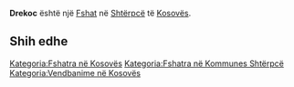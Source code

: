 {{Fshat në Kosovës
 | Emri                = Drekoc
| sqi_D_name = Drekoc
| sqi_D_FULL_NAME_RO = Drekoc
| sqi_D_FULL_NAME_ND_RO = Drekoc
| sqi_D_SORT_NAME_RG = DREKOC
| sqi_D_FULL_NAME_RG = Drekoc
| sqi_D_FULL_NAME_ND_RG = Drekoc
| sqi_V_name = Drajkofc
| sqi_V_FULL_NAME_RO = Drajkofc
| sqi_V_FULL_NAME_ND_RO = Drajkofc
| sqi_V_SORT_NAME_RG = DRAJKOFC
| sqi_V_FULL_NAME_RG = Drajkofc
| sqi_V_FULL_NAME_ND_RG = Drajkofc
| srp_N_name = Drajkovce
| srp_N_FULL_NAME_RO = Drajkovce
| srp_N_FULL_NAME_ND_RO = Drajkovce
| srp_N_SORT_NAME_RG = DRAJKOVCE
| srp_N_FULL_NAME_RG = Drajkovce
| srp_N_FULL_NAME_ND_RG = Drajkovce
| srp_NS_name = Драјковце
| srp_NS_FULL_NAME_RO = Драјковце
| srp_NS_FULL_NAME_ND_RO = Драјковце
| srp_NS_SORT_NAME_RG = ДРАЈКОВЦЕ
| srp_NS_FULL_NAME_RG = Драјковце
| srp_NS_FULL_NAME_ND_RG = Драјковце
| std_V_name = Drajkovci
| std_V_FULL_NAME_RO = Drajkovci Drajkoc
| std_V_FULL_NAME_ND_RO = Drajkovci Drajkoc
| std_V_SORT_NAME_RG = DRAJKOVCI DRAJKOC
| std_V_FULL_NAME_RG = Drajkovci Drajkoc
| std_V_FULL_NAME_ND_RG = Drajkovci Drajkoc

 | Emri (Rasa dhanore) = 
 | Figura              = 
 | Shteti              = Kosovo
 | Komuna              = Shtërpcë
 | Kodi postar         = 
 | Sipërfaqja          = 

 | Popullsia           = 

 | Regj. i popullsisë  = 
 | Dend. e popullsisë  = 
 | Faqja zyrtare       = 
 <!--- Koordinatat ----> 
 | Gjerësia            = 42.252778
 | Gjatësia            = 21.084167
 | Lartësia            = 
}}
'''Drekoc''' është një [[Fshat]] në [[Shtërpcë]] të [[Kosovës]].

<!-- == Gjeografia == -->
<!-- == Historia == -->
<!-- == Demografia == -->
== Shih edhe ==
{{Komuna Shtërpcë}}
{{Kosovo-Administrata-Cung}}

[[Kategoria:Fshatra në Kosovës]]
[[Kategoria:Fshatra në Kommunes Shtërpcë]]
[[Kategoria:Vendbanime në Kosovës]]
